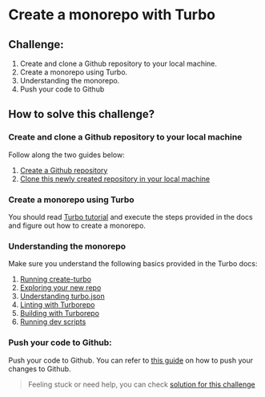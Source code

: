 # Create a monorepo with Turbo

## Challenge:

1. Create and clone a Github repository to your local machine.
2. Create a monorepo using Turbo.
3. Understanding the monorepo.
4. Push your code to Github 

## How to solve this challenge?

### Create and clone a Github repository to your local machine

Follow along the two guides below:

1. [Create a Github repository](https://docs.github.com/en/repositories/creating-and-managing-repositories/quickstart-for-repositories)
2. [Clone this newly created repository in your local machine](https://docs.github.com/en/repositories/creating-and-managing-repositories/cloning-a-repository)

###  Create a monorepo using Turbo

You should read [Turbo tutorial](https://turbo.build/repo/docs/getting-started/create-new#full-tutorial) and execute the steps provided in the docs and figure out how to create a monorepo.

### Understanding the monorepo

Make sure you understand the following basics provided in the Turbo docs:

1. [Running create-turbo](https://turbo.build/repo/docs/getting-started/create-new#1-running-create-turbo)
2. [Exploring your new repo](https://turbo.build/repo/docs/getting-started/create-new#2-exploring-your-new-repo)
3. [Understanding turbo.json](https://turbo.build/repo/docs/getting-started/create-new#3-understanding-turbojson)
4. [Linting with Turborepo](https://turbo.build/repo/docs/getting-started/create-new#4-linting-with-turborepo)
5. [Building with Turborepo](https://turbo.build/repo/docs/getting-started/create-new#5-building-with-turborepo)
6. [Running dev scripts](https://turbo.build/repo/docs/getting-started/create-new#6-running-dev-scripts)

### Push your code to Github:

Push your code to Github. You can refer to [this guide](https://docs.github.com/en/migrations/importing-source-code/using-the-command-line-to-import-source-code/adding-locally-hosted-code-to-github?platform=mac) on how to push your changes to Github.


>Feeling stuck or need help, you can check [solution for this challenge](/docs/build-from-scratch/shadcn-ui/project-setup/create-monorepo-with-turbo/solution)

